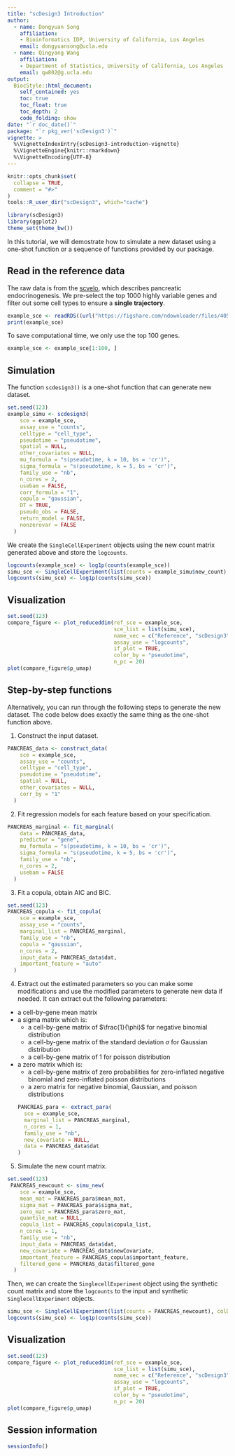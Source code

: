 ```yaml
---
title: "scDesign3 Introduction"
author: 
  - name: Dongyuan Song
    affiliation:
    - Bioinformatics IDP, University of California, Los Angeles
    email: dongyuansong@ucla.edu
  - name: Qingyang Wang
    affiliation:
    - Department of Statistics, University of California, Los Angeles
    email: qw802@g.ucla.edu
output: 
  BiocStyle::html_document:
    self_contained: yes
    toc: true
    toc_float: true
    toc_depth: 2
    code_folding: show
date: "`r doc_date()`"
package: "`r pkg_ver('scDesign3')`"
vignette: >
  %\VignetteIndexEntry{scDesign3-introduction-vignette}
  %\VignetteEngine{knitr::rmarkdown}
  %\VignetteEncoding{UTF-8}
---
```


```r
knitr::opts_chunk$set(
  collapse = TRUE,
  comment = "#>"
)
tools::R_user_dir("scDesign3", which="cache")
```

```r
library(scDesign3)
library(ggplot2)
theme_set(theme_bw())
```

In this tutorial, we will demostrate how to simulate a new dataset using a one-shot function or a sequence of functions provided by our package.

## Read in the reference data
The raw data is from the [scvelo](https://scvelo.readthedocs.io/scvelo.datasets.pancreas/), which describes pancreatic endocrinogenesis. We pre-select the top 1000 highly variable genes and filter out some cell types to ensure a **single trajectory**.

```r
example_sce <- readRDS((url("https://figshare.com/ndownloader/files/40581992")))
print(example_sce)
```
To save computational time, we only use the top 100 genes.
```r
example_sce <- example_sce[1:100, ]
```

## Simulation
The function `scdesign3()` is a one-shot function that can generate new dataset.
```r
set.seed(123)
example_simu <- scdesign3(
    sce = example_sce,
    assay_use = "counts",
    celltype = "cell_type",
    pseudotime = "pseudotime",
    spatial = NULL,
    other_covariates = NULL,
    mu_formula = "s(pseudotime, k = 10, bs = 'cr')",
    sigma_formula = "s(pseudotime, k = 5, bs = 'cr')",
    family_use = "nb",
    n_cores = 2,
    usebam = FALSE,
    corr_formula = "1",
    copula = "gaussian",
    DT = TRUE,
    pseudo_obs = FALSE,
    return_model = FALSE,
    nonzerovar = FALSE
  )
```
We create the `SingleCellExperiment` objects using the new count matrix generated above and store the `logcounts`.
```r
logcounts(example_sce) <- log1p(counts(example_sce))
simu_sce <- SingleCellExperiment(list(counts = example_simu$new_count), colData = example_simu$new_covariate)
logcounts(simu_sce) <- log1p(counts(simu_sce))
```

## Visualization
```r
set.seed(123)
compare_figure <- plot_reduceddim(ref_sce = example_sce, 
                                  sce_list = list(simu_sce), 
                                  name_vec = c("Reference", "scDesign3"),
                                  assay_use = "logcounts", 
                                  if_plot = TRUE, 
                                  color_by = "pseudotime", 
                                  n_pc = 20)
plot(compare_figure$p_umap)
```





## Step-by-step functions
Alternatively, you can run through the following steps to generate the new dataset. The code below does exactly the same thing as the one-shot function above.

1. Construct the input dataset.
```r
PANCREAS_data <- construct_data(
    sce = example_sce,
    assay_use = "counts",
    celltype = "cell_type",
    pseudotime = "pseudotime",
    spatial = NULL,
    other_covariates = NULL,
    corr_by = "1"
  )
```
2. Fit regression models for each feature based on your specification.
```r
PANCREAS_marginal <- fit_marginal(
    data = PANCREAS_data,
    predictor = "gene",
    mu_formula = "s(pseudotime, k = 10, bs = 'cr')",
    sigma_formula = "s(pseudotime, k = 5, bs = 'cr')",
    family_use = "nb",
    n_cores = 2,
    usebam = FALSE
  )
```
3. Fit a copula, obtain AIC and BIC.
```r
set.seed(123)
PANCREAS_copula <- fit_copula(
    sce = example_sce,
    assay_use = "counts",
    marginal_list = PANCREAS_marginal,
    family_use = "nb",
    copula = "gaussian",
    n_cores = 2,
    input_data = PANCREAS_data$dat,
    important_feature = "auto"
  )
```
4. Extract out the estimated parameters so you can make some modifications and use the modified parameters to generate new data if needed. It can extract out the following parameters:

* a cell-by-gene mean matrix
* a sigma matrix which is:
  + a cell-by-gene matrix of $\frac{1}{\phi}$ for negative binomial distribution
  + a cell-by-gene matrix of the standard deviation $\sigma$ for Gaussian distribution
  + a cell-by-gene matrix of 1 for poisson distribution
* a zero matrix which is:
  + a cell-by-gene matrix of zero probabilities for zero-inflated negative binomial and zero-inflated poisson distributions
  + a zero matrix for negative binomial, Gaussian, and poisson distributions
```r
PANCREAS_para <- extract_para(
    sce = example_sce,
    marginal_list = PANCREAS_marginal,
    n_cores = 1,
    family_use = "nb",
    new_covariate = NULL,
    data = PANCREAS_data$dat
  )
```
5. Simulate the new count matrix.
```r
set.seed(123)
 PANCREAS_newcount <- simu_new(
    sce = example_sce,
    mean_mat = PANCREAS_para$mean_mat,
    sigma_mat = PANCREAS_para$sigma_mat,
    zero_mat = PANCREAS_para$zero_mat,
    quantile_mat = NULL,
    copula_list = PANCREAS_copula$copula_list,
    n_cores = 1,
    family_use = "nb",
    input_data = PANCREAS_data$dat,
    new_covariate = PANCREAS_data$newCovariate,
    important_feature = PANCREAS_copula$important_feature,
    filtered_gene = PANCREAS_data$filtered_gene
  )
```

Then, we can create the `SinglecellExperiment` object using the synthetic count matrix and store the `logcounts` to the input and synthetic `SinglecellExperiment` objects.
```r
simu_sce <- SingleCellExperiment(list(counts = PANCREAS_newcount), colData = PANCREAS_data$newCovariate)
logcounts(simu_sce) <- log1p(counts(simu_sce))
```

## Visualization
```r
set.seed(123)
compare_figure <- plot_reduceddim(ref_sce = example_sce, 
                                  sce_list = list(simu_sce), 
                                  name_vec = c("Reference", "scDesign3"),
                                  assay_use = "logcounts", 
                                  if_plot = TRUE, 
                                  color_by = "pseudotime", 
                                  n_pc = 20)
plot(compare_figure$p_umap)
```


## Session information
```r
sessionInfo()
```
